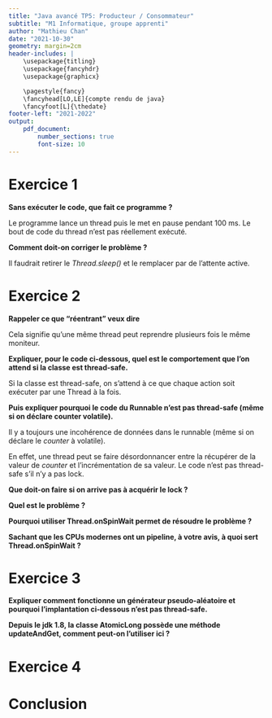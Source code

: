 ```yaml
---
title: "Java avancé TP5: Producteur / Consommateur"
subtitle: "M1 Informatique, groupe apprenti"
author: "Mathieu Chan"
date: "2021-10-30"
geometry: margin=2cm
header-includes: |
	\usepackage{titling}
	\usepackage{fancyhdr}
	\usepackage{graphicx}

	\pagestyle{fancy}
	\fancyhead[LO,LE]{compte rendu de java}
	\fancyfoot[L]{\thedate}
footer-left: "2021-2022"
output:
    pdf_document:
        number_sections: true
		font-size: 10
---
```


\pagebreak

# Exercice 1

**Sans exécuter le code, que fait ce programme ?**

Le programme lance un thread puis le met en pause pendant 100 ms.
Le bout de code du thread n'est pas réellement exécuté.

**Comment doit-on corriger le problème ?**

Il faudrait retirer le *Thread.sleep()* et le remplacer par de l'attente active.

# Exercice 2

**Rappeler ce que "réentrant" veux dire**

Cela signifie qu'une même thread peut reprendre plusieurs fois le même moniteur.

**Expliquer, pour le code ci-dessous, quel est le comportement que l'on attend si
la classe est thread-safe.**

Si la classe est thread-safe, on s'attend à ce que chaque action soit exécuter
par une Thread à la fois.

**Puis expliquer pourquoi le code du Runnable n'est pas thread-safe
(même si on déclare counter volatile).**

Il y a toujours une incohérence de données dans le runnable (même si on déclare
le *counter* à volatile).

En effet, une thread peut se faire désordonnancer entre la récupérer de la
valeur de *counter* et l'incrémentation de sa valeur.
Le code n'est pas thread-safe s'il n'y a pas lock.

**Que doit-on faire si on arrive pas à acquérir le lock ?**

**Quel est le problème ?**

**Pourquoi utiliser Thread.onSpinWait permet de résoudre le problème ?**

**Sachant que les CPUs modernes ont un pipeline, à votre avis, à quoi sert
Thread.onSpinWait ?**

# Exercice 3

**Expliquer comment fonctionne un générateur pseudo-aléatoire et pourquoi
l'implantation ci-dessous n'est pas thread-safe.**

**Depuis le jdk 1.8, la classe AtomicLong possède une méthode updateAndGet,
comment peut-on l'utiliser ici ?**

# Exercice 4

# Conclusion
